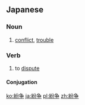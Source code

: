 {{also|紛爭|纷争}}
==Japanese==
{{ja-kanjitab|ふん|そう|yomi=on}}

===Noun===
{{ja-noun|ふんそう}}

# [[conflict]], [[trouble]]
#: {{ja-usex|'''紛争'''が勃発した。|'''ふんそう''' が ぼっぱつ した。|A skirmish has erupted.}}

===Verb===
{{ja-verb-suru|ふんそう}}

# to [[dispute]]

====Conjugation====
{{ja-suru|ふんそう}}

[[ko:紛争]]
[[ja:紛争]]
[[pl:紛争]]
[[zh:紛争]]